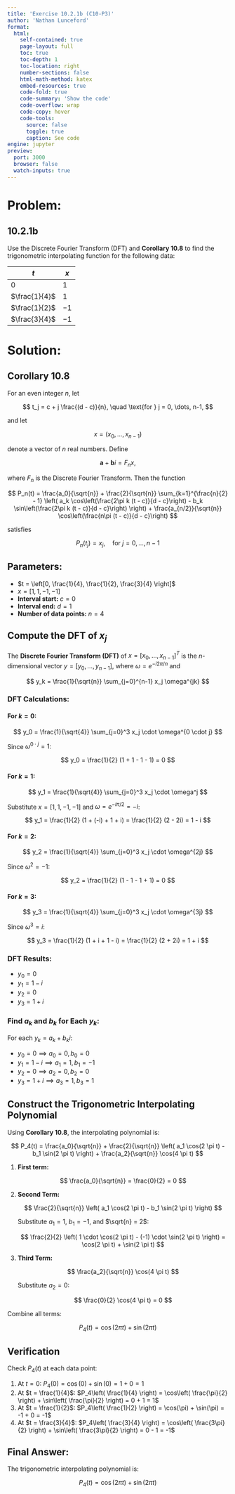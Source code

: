 ```yaml
---
title: 'Exercise 10.2.1b (C10-P3)'
author: 'Nathan Lunceford'
format:
  html:
    self-contained: true
    page-layout: full
    toc: true
    toc-depth: 1
    toc-location: right
    number-sections: false
    html-math-method: katex
    embed-resources: true
    code-fold: true
    code-summary: 'Show the code'
    code-overflow: wrap
    code-copy: hover
    code-tools:
      source: false
      toggle: true
      caption: See code
engine: jupyter
preview:
  port: 3000
  browser: false
  watch-inputs: true
---
```


# **Problem:**

::: {.callout-note icon=false }

## **10.2.1b**

Use the Discrete Fourier Transform (DFT) and **Corollary 10.8** to find the trigonometric interpolating function for the following data:

| $t$           | $x$  |
| ------------- | ---- |
| $0$           | $1$  |
| $\frac{1}{4}$ | $1$  |
| $\frac{1}{2}$ | $-1$ |
| $\frac{3}{4}$ | $-1$ |

:::

# **Solution:**

## **Corollary 10.8**

For an even integer $n$, let

$$
t_j = c + j \frac{(d - c)}{n}, \quad \text{for } j = 0, \dots, n-1,
$$

and let

$$
x = (x_0, \dots, x_{n-1})
$$

denote a vector of $n$ real numbers. Define

$$
\mathbf{a} + \mathbf{b} i = F_n x,
$$

where $F_n$ is the Discrete Fourier Transform. Then the function

$$
P_n(t) = \frac{a_0}{\sqrt{n}} + \frac{2}{\sqrt{n}} \sum_{k=1}^{\frac{n}{2} - 1} \left( a_k \cos\left(\frac{2\pi k (t - c)}{d - c}\right) - b_k \sin\left(\frac{2\pi k (t - c)}{d - c}\right) \right)
+ \frac{a_{n/2}}{\sqrt{n}} \cos\left(\frac{n\pi (t - c)}{d - c}\right)
$$

satisfies

$$
P_n(t_j) = x_j, \quad \text{for } j = 0, \dots, n - 1
$$

## **Parameters:**

- $t = \left[0, \frac{1}{4}, \frac{1}{2}, \frac{3}{4} \right]$
- $x = [1, 1, -1, -1]$
- **Interval start:** $c = 0$
- **Interval end:** $d = 1$
- **Number of data points:** $n = 4$

## **Compute the DFT of $x_j$**

The **Discrete Fourier Transform (DFT)** of $x = [x_0, \dots, x_{n-1}]^T$ is the $n$-dimensional vector
$y = [y_0, \dots, y_{n-1}]$, where $\omega = e^{-i 2 \pi / n}$ and

$$
y_k = \frac{1}{\sqrt{n}} \sum_{j=0}^{n-1} x_j \omega^{jk}
$$

### **DFT Calculations:**

#### **For $k = 0$:**

$$
y_0 = \frac{1}{\sqrt{4}} \sum_{j=0}^3 x_j \cdot \omega^{0 \cdot j}
$$

Since $\omega^{0 \cdot j} = 1$:

$$
y_0 = \frac{1}{2} (1 + 1 - 1 - 1) = 0
$$

#### **For $k = 1$:**

$$
y_1 = \frac{1}{\sqrt{4}} \sum_{j=0}^3 x_j \cdot \omega^j
$$

Substitute $x = [1, 1, -1, -1]$ and $\omega = e^{-i \pi / 2} = -i$:

$$
y_1 = \frac{1}{2} (1 + (-i) + 1 + i) = \frac{1}{2} (2 - 2i) = 1 - i
$$

#### **For $k = 2$:**

$$
y_2 = \frac{1}{\sqrt{4}} \sum_{j=0}^3 x_j \cdot \omega^{2j}
$$

Since $\omega^2 = -1$:

$$
y_2 = \frac{1}{2} (1 - 1 - 1 + 1) = 0
$$

#### **For $k = 3$:**

$$
y_3 = \frac{1}{\sqrt{4}} \sum_{j=0}^3 x_j \cdot \omega^{3j}
$$

Since $\omega^3 = i$:

$$
y_3 = \frac{1}{2} (1 + i + 1 - i) = \frac{1}{2} (2 + 2i) = 1 + i
$$

### **DFT Results:**

- $y_0 = 0$
- $y_1 = 1 - i$
- $y_2 = 0$
- $y_3 = 1 + i$

### **Find $a_k$ and $b_k$ for Each $y_k$:**

For each $y_k = a_k + b_k i$:

- $y_0 = 0 \implies a_0 = 0, b_0 = 0$
- $y_1 = 1 - i \implies a_1 = 1, b_1 = -1$
- $y_2 = 0 \implies a_2 = 0, b_2 = 0$
- $y_3 = 1 + i \implies a_3 = 1, b_3 = 1$

## **Construct the Trigonometric Interpolating Polynomial**

Using **Corollary 10.8**, the interpolating polynomial is:

$$
P_4(t) = \frac{a_0}{\sqrt{n}} + \frac{2}{\sqrt{n}} \left( a_1 \cos(2 \pi t) - b_1 \sin(2 \pi t) \right) + \frac{a_2}{\sqrt{n}} \cos(4 \pi t)
$$

1. **First term:**

   $$
   \frac{a_0}{\sqrt{n}} = \frac{0}{2} = 0
   $$

2. **Second Term:**

   $$
   \frac{2}{\sqrt{n}} \left( a_1 \cos(2 \pi t) - b_1 \sin(2 \pi t) \right)
   $$

   Substitute $a_1 = 1$, $b_1 = -1$, and $\sqrt{n} = 2$:

   $$
   \frac{2}{2} \left( 1 \cdot \cos(2 \pi t) - (-1) \cdot \sin(2 \pi t) \right) = \cos(2 \pi t) + \sin(2 \pi t)
   $$

3. **Third Term:**

   $$
   \frac{a_2}{\sqrt{n}} \cos(4 \pi t)
   $$

   Substitute $a_2 = 0$:

   $$
   \frac{0}{2} \cos(4 \pi t) = 0
   $$

Combine all terms:

$$
P_4(t) = \cos(2 \pi t) + \sin(2 \pi t)
$$

## **Verification**

Check $P_4(t)$ at each data point:

1. At $t = 0$: $P_4(0) = \cos(0) + \sin(0) = 1 + 0 = 1$
2. At $t = \frac{1}{4}$: $P_4\left( \frac{1}{4} \right) = \cos\left( \frac{\pi}{2} \right) + \sin\left( \frac{\pi}{2} \right) = 0 + 1 = 1$
3. At $t = \frac{1}{2}$: $P_4\left( \frac{1}{2} \right) = \cos(\pi) + \sin(\pi) = -1 + 0 = -1$
4. At $t = \frac{3}{4}$: $P_4\left( \frac{3}{4} \right) = \cos\left( \frac{3\pi}{2} \right) + \sin\left( \frac{3\pi}{2} \right) = 0 - 1 = -1$

::: {.callout-tip icon=false}

## **Final Answer:**

The trigonometric interpolating polynomial is:

$$
P_4(t) = \cos(2 \pi t) + \sin(2 \pi t)
$$

:::
